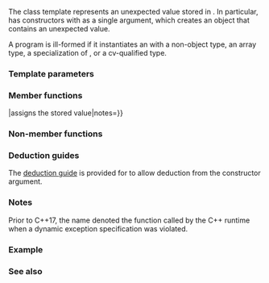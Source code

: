 {{cpp/title|unexpected}}
{{cpp/utility/expected/navbar}}

{{dcl begin}}
{{dcl header|expected}}
{{dcl|since=c++23|1=
template&lt; class E &gt;
class unexpected;
}}
{{dcl end}}

The class template {{tt|std::unexpected}} represents an unexpected value stored in {{lc|std::expected}}. In particular, {{lc|std::expected}} has constructors with {{tt|std::unexpected}} as a single argument, which creates an {{rlpt|/|expected}} object that contains an unexpected value.

A program is ill-formed if it instantiates an {{tt|unexpected}} with a non-object type, an array type, a specialization of {{tt|std::unexpected}}, or a cv-qualified type.

===Template parameters===
{{par begin}}
{{par|E|the type of the unexpected value. The type must not be an array type, a non-object type, a specialization of {{tt|std::unexpected}}, or a cv-qualified type.}}
{{par end}}

===Member functions===
{{dsc begin}}
{{dsc mem ctor|{{PAGENAME}}#ctor|constructs the {{tt|unexpected}} object}}
{{dsc mem dtor|nolink=true|destroys the {{tt|unexpected}} object, along with the stored value|notes={{mark implicit}}}}
{{dsc mem fun|nolink=true|operator{{=}}|assigns the stored value|notes={{mark implicit}}}}
{{dsc mem fun|{{PAGENAME}}#error|title=error|accesses the stored value}}
{{dsc mem fun|{{PAGENAME}}#swap|title=swap|swaps the stored value}}
{{dsc end}}

===Non-member functions===
{{dsc begin}}
{{dsc tfun|{{PAGENAME}}#compare|title=operator==|compares the stored value|notes={{mark c++23}}}}
{{dsc tfun|{{PAGENAME}}#swap2|title=swap{{dsc small|(std::unexpected)}}|specializes the {{lc|std::swap}} algorithm|notes={{mark c++23}}}}
{{dsc end}}

{{anchor|ctor}}
{{member|1={{small|std::unexpected::}}unexpected|2=
{{dcl begin}}
{{dcl|num=1|1=
constexpr unexpected( const unexpected&amp; ) = default;
}}
{{dcl|num=2|1=
constexpr unexpected( unexpected&amp;&amp; ) = default;
}}
{{dcl|num=3|1=
template&lt; class Err = E &gt;
constexpr explicit unexpected( Err&amp;&amp; e );
}}
{{dcl|num=4|1=
template&lt; class... Args &gt;
constexpr explicit unexpected( std::in_place_t, Args&amp;&amp;... args );
}}
{{dcl|num=5|1=
template&lt; class U, class... Args &gt;
constexpr explicit unexpected( std::in_place_t,
                               std::initializer_list&lt;U&gt; il, Args&amp;&amp;... args );
}}
{{dcl end}}

Constructs a {{tt|std::unexpected}} object.

@1,2@ Copy/move constructor. Copies or moves the stored value, respectively.
@3@ Constructs the stored value, as if by [[cpp/language/direct initialization|direct-initializing]] a value of type {{tt|E}} from {{c|std::forward&lt;Err&gt;(e)}}.
* {{cpp/enable_if|
** {{c|std::is_same_v&lt;std::remove_cvref_t&lt;Err&gt;, unexpected&gt;}} is false, and
** {{c|std::is_same_v&lt;std::remove_cvref_t&lt;Err&gt;, std::in_place_t&gt;}} is false, and
** {{c|std::is_constructible_v&lt;E, Err&gt;}} is true.
}}
@4@ Constructs the stored value, as if by [[cpp/language/direct initialization|direct-initializing]] a value of type {{tt|E}} from the arguments {{c|std::forward&lt;Args&gt;(args)...}}.
* {{cpp/enable_if|{{c|std::is_constructible_v&lt;E, Args...&gt;}} is true.}}
@5@ Constructs the stored value, as if by [[cpp/language/direct initialization|direct-initializing]] a value of type {{tt|E}} from the arguments {{c|il, std::forward&lt;Args&gt;(args)...}}.
* {{cpp/enable_if|{{c|std::is_constructible_v&lt;E, std::initializer_list&lt;U&gt;&amp;, Args...&gt;}} is true.}}

===Parameters===
{{par begin}}
{{par|e|value with which to initialize the contained value}}
{{par|args...|arguments with which to initialize the contained value}}
{{par|il|initializer list with which to initialize the contained value}}
{{par end}}

===Exceptions===
Throws any exception thrown by the constructor of {{tt|E}}.
}}

{{anchor|error}}
{{member|1={{small|std::unexpected::}}error|2=
{{dcl begin}}
{{dcl|1=
constexpr const E&amp; error() const&amp; noexcept;
constexpr E&amp; error() &amp; noexcept;
constexpr const E&amp;&amp; error() const&amp;&amp; noexcept;
constexpr E&amp;&amp; error() &amp;&amp; noexcept;
}}
{{dcl end}}

Returns a reference to the stored value.
}}

{{anchor|swap}}
{{member|1={{small|std::unexpected::}}swap|2=
{{dcl begin}}
{{dcl|1=
constexpr void swap( unexpected&amp; other ) noexcept(std::is_nothrow_swappable_v&lt;E&gt;);
}}
{{dcl end}}

Swaps the stored values, as if by {{c|using std::swap; swap(error(), other.error());}}.

The program is ill-formed if {{c|std::is_swappable_v&lt;E&gt;}} is false.
}}

{{anchor|compare}}
{{member|1=operator=={{small|(std::unexpected)}}|2=
{{dcl begin}}
{{dcl|1=
template&lt; class E2 &gt;
friend constexpr bool operator==( unexpected&amp; x, std::unexpected&lt;E2&gt;&amp; y );
}}
{{dcl end}}

Compares the stored values, as if by {{c|1=return x.error() == y.error()}}.

If the expression {{c|1=x.error() == e.error()}} is not well-formed, or if its result is not convertible to {{c/core|bool}}, the program is ill-formed.

{{cpp/hidden friend|std::unexpected&lt;E&gt;}}
}}

{{anchor|swap2}}
{{member|1=swap{{small|(std::unexpected)}}|2=
{{dcl begin}}
{{dcl|1=
friend constexpr void
swap( unexpected&amp; x, unexpected&amp; y ) noexcept(noexcept(x.swap(y)));
}}
{{dcl end}}

Equivalent to {{c|x.swap(y)}}.

{{cpp/enable if|{{c|std::is_swappable_v&lt;E&gt;}} is true.}}

{{cpp/hidden friend|std::unexpected&lt;E&gt;}}
}}

===Deduction guides===
{{dcl begin}}
{{dcl|since=c++23|1=
template&lt; class E &gt;
unexpected(E) -&gt; unexpected&lt;E&gt;;
}}
{{dcl end}}

The [[cpp/language/class template argument deduction|deduction guide]] is provided for {{lc|unexpected}} to allow deduction from the constructor argument.

===Notes===
Prior to C++17, the name {{ltt|cpp/error/unexpected|std::unexpected}} denoted the function called by the C++ runtime when a dynamic exception specification was violated.

===Example===
{{example
|code=
#include &lt;expected&gt;
#include &lt;iostream&gt;

enum class error
{
    compile_time_error,
    runtime_error
};

[[nodiscard]] auto unexpected_runtime_error() -&gt; std::expected&lt;int, error&gt;
{
    return std::unexpected(error::runtime_error);
}

int main()
{
    std::expected&lt;double, int&gt; ex = std::unexpected(3);

    if (!ex)
        std::cout &lt;&lt; "ex contains an error value\n";

    if (ex == std::unexpected(3))
        std::cout &lt;&lt; "The error value is equal to 3\n";

    const auto e = unexpected_runtime_error();

    e.and_then([](const auto&amp; e) -&gt; std::expected&lt;int, error&gt;
    {
        std::cout &lt;&lt; "and_then: " &lt;&lt; int(e); // not printed
        return {};
    })
    .or_else([](const auto&amp; e) -&gt; std::expected&lt;int, error&gt;
    {
        std::cout &lt;&lt; "or_else: " &lt;&lt; int(e); // prints this line
        return {};
    });
}
|output=
ex contains an error value
The error value is equal to 3
or_else: 1
}}

===See also===
{{dsc begin}}
{{dsc inc|cpp/utility/expected/dsc constructor}}
{{dsc inc|cpp/utility/expected/dsc operator cmp}}
{{dsc end}}

{{langlinks|de|es|fr|it|ja|pt|ru|zh}}